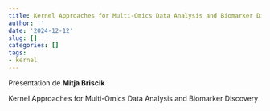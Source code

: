```yaml
---
title: Kernel Approaches for Multi-Omics Data Analysis and Biomarker Discovery, Mitja Briscik
author: ''
date: '2024-12-12'
slug: []
categories: []
tags: 
- kernel 
---
```


Présentation de **Mitja Briscik**

Kernel Approaches for Multi-Omics Data Analysis and Biomarker Discovery

<!-- Vous trouverez la présentation via ce lien : [pdf](/diapos/blabla.pdf). -->